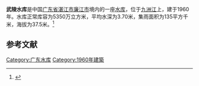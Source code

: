 {{Infobox Reservoir 
|name = 武陵水库
|nickname = 
|image = 
|image_caption = 
|map = 
|map_caption = 
|pushpin_map = 
|pushpin_map_caption = 
|code = 
|class = 
|location_of_reservoir = [[广东省|广东省]][[湛江市|湛江市]][[廉江市|廉江市]]
|location_of_dam = 
|inflow = 
|outflow = 
|catchment_area = 135
|reservoir_area = 
|mean_depth = 3.70
|maximum_depth = 
|flood_level = 
|normal_water_level = 
|dead_water_level = 
|water_quality = 
|island = 
|maximum_storage_capacity = 
|normal_storage_capacity = 5350万
|dead_storage_capacity = 
|type_of_dam = 
|elevation_of_dam = 
|height_of_dam = 
|length_of_dam = 
|width_of_dam = 
|installed_capacity = 
|irrigated_area =
|start = 
|complete = 1960年
|cost = 
|emigrate = 
|latd = 
|latm = 
|lats = 
|latNS = 
|longd = 
|longm = 
|longs = 
|longEW = 
|website = 
|footnotes = 
}}
'''武陵水库'''是中国[[广东省|广东省]][[湛江市|湛江市]][[廉江市|廉江市]]境内的一座[[水库|水库]]，位于[[九洲江|九洲江]]上，建于1960年。水库正常库容为5350万立方米，平均水深为3.70米，集雨面积为135平方千米，海拔为37.5米。<ref>{{cite web|url=http://brim.ihb.ac.cn/12/CN/12.asp |title=中国大中型水库基本特征数据库 |work=中国生物多样性信息系统内陆水体生物学分部 |deadurl=yes |archiveurl=https://web.archive.org/web/20120402061833/http://brim.ihb.ac.cn/12/CN/12.asp |archivedate=2012-04-02 }}</ref>
== 参考文献 ==
{{Reflist}}

{{广东小作品}}

[[Category:广东水库|Category:广东水库]]
[[Category:1960年建築|Category:1960年建築]]